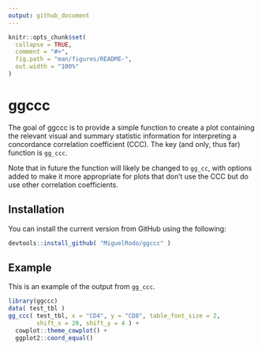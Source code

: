 ```yaml
---
output: github_document
---
```


<!-- README.md is generated from README.Rmd. Please edit that file -->

```r
knitr::opts_chunk$set(
  collapse = TRUE,
  comment = "#>",
  fig.path = "man/figures/README-",
  out.width = "100%"
)
```
# ggccc

The goal of ggccc is to provide a simple function to create a plot containing the relevant visual and summary statistic information for interpreting a concordance correlation coefficient (CCC). The key (and only, thus far) function is `gg_ccc`. 

Note that in future the function will likely be changed to `gg_cc`, with options added to make it more appropriate for plots that don't use the CCC but do use other correlation coefficients. 

## Installation

You can install the current version from GitHub using the following:

```r
devtools::install_github( "MiguelRodo/ggccc" )
```

## Example

This is an example of the output from `gg_ccc`.

```r
library(ggccc)
data( test_tbl )
gg_ccc( test_tbl, x = "CD4", y = "CD8", table_font_size = 2, 
        shift_x = 20, shift_y = 4 ) +
  cowplot::theme_cowplot() +
  ggplot2::coord_equal()
```


